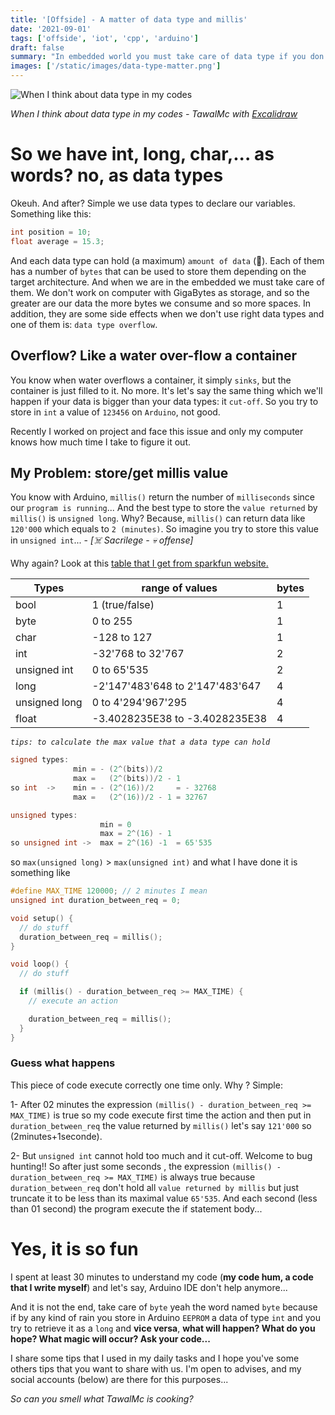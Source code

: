 ```yaml
---
title: '[Offside] - A matter of data type and millis'
date: '2021-09-01'
tags: ['offside', 'iot', 'cpp', 'arduino']
draft: false
summary: "In embedded world you must take care of data type if you don't want to shoot on your leg."
images: ['/static/images/data-type-matter.png']
---
```


![When I think about data type in my codes](/static/images/data-type-matter.png)

_When I think about data type in my codes - TawalMc with [Excalidraw](https://excalidraw.com/)_

# So we have int, long, char,... as words? no, as data types

Okeuh. And after? Simple we use data types to declare our variables. Something like this:

```c
int position = 10;
float average = 15.3;
```

And each data type can hold (a maximum) `amount of data` (🤪). Each of them has a number of `bytes` that
can be used to store them depending on the target architecture. And when we are in the embedded we must
take care of them. We don't work on computer with GigaBytes as storage, and so the greater are our data
the more bytes we consume and so more spaces. In addition, they are some side effects when we don't use right
data types and one of them is: `data type overflow`.

## Overflow? Like a water over-flow a container

You know when water overflows a container, it simply `sinks`, but the container is just filled to it. No more.
It's let's say the same thing which we'll happen if your data is bigger than your data types: it `cut-off`.
So you try to store in `int` a value of `123456` on `Arduino`, not good.

Recently I worked on project and face this issue and only my computer knows how much time I take to figure it out.

## My Problem: store/get millis value

You know with Arduino, `millis()` return the number of `milliseconds` since our `program is running`...
And the best type to store the `value returned` by `millis()` is `unsigned long`. Why?
Because, `millis()` can return data like `120'000` which equals to `2 (minutes)`. So imagine you try to store
this value in `unsigned int`... - _[☠️ Sacrilege - 💀 offense]_

Why again? Look at this [table that I get from sparkfun website.](https://learn.sparkfun.com/tutorials/data-types-in-arduino/defining-data-types)

| Types         | range of values                 | bytes |
| ------------- | ------------------------------- | ----- |
| bool          | 1 (true/false)                  | 1     |
| byte          | 0 to 255                        | 1     |
| char          | -128 to 127                     | 1     |
| int           | -32'768 to 32'767               | 2     |
| unsigned int  | 0 to 65'535                     | 2     |
| long          | -2'147'483'648 to 2'147'483'647 | 4     |
| unsigned long | 0 to 4'294'967'295              | 4     |
| float         | -3.4028235E38 to -3.4028235E38  | 4     |

_`tips: to calculate the max value that a data type can hold`_

```c
signed types:
              min = - (2^(bits))/2
              max =   (2^(bits))/2 - 1
so int  ->    min = - (2^(16))/2     = - 32768
              max =   (2^(16))/2 - 1 = 32767

unsigned types:
                    min = 0
                    max = 2^(16) - 1
so unsigned int ->  max = 2^(16) -1  = 65'535
```

so `max(unsigned long)` > `max(unsigned int)` and what I have done it is something like

```c
#define MAX_TIME 120000; // 2 minutes I mean
unsigned int duration_between_req = 0;

void setup() {
  // do stuff
  duration_between_req = millis();
}

void loop() {
  // do stuff

  if (millis() - duration_between_req >= MAX_TIME) {
    // execute an action

    duration_between_req = millis();
  }
}
```

### Guess what happens

This piece of code execute correctly one time only. Why ? Simple:

1- After 02 minutes the expression `(millis() - duration_between_req >= MAX_TIME)` is true so
my code execute first time the action and then put in `duration_between_req` the value returned by `millis()`
let's say `121'000` so (2minutes+1seconde).

2- But `unsigned int` cannot hold too much and it cut-off. Welcome to bug hunting!! So after just some seconds
, the expression `(millis() - duration_between_req >= MAX_TIME)` is always true because `duration_between_req`
don't hold all `value returned by millis` but just truncate it to be less than its maximal value `65'535`. And
each second (less than 01 second) the program execute the if statement body...

# Yes, it is so fun

I spent at least 30 minutes to understand my code (**my code hum, a code that I write myself**) and let's say, Arduino IDE don't help anymore...

And it is not the end, take care of `byte` yeah the word named `byte` because if by any kind of rain you
store in Arduino `EEPROM` a data of type `int` and you try to retrieve it as a `long` and **vice versa**,
**what will happen? What do you hope? What magic will occur? Ask your code...**

I share some tips that I used in my daily tasks and I hope you've some others tips that you want to share
with us. I'm open to advises, and my social accounts (below) are there for this purposes...

_So can you smell what TawalMc is cooking?_
